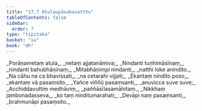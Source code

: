 ```yaml
---
title: "17.7 Atulaupāsakavatthu"
tableOfContents: false
sidebar:
  order: 7
type: "tipitaka"
basket: "su"
book: "dh"
---
```



<DynamicBreadcrumb />

<Division number="227" book="dh">

<Paragraph number="246" type="verses" book="dh">
_Porāṇametaṃ atula,_  
_netaṃ ajjatanāmiva;_  
_Nindanti tuṇhimāsīnaṃ,_  
_nindanti bahubhāṇinaṃ;_  
_Mitabhāṇimpi nindanti,_  
_natthi loke anindito._  

</Paragraph>

</Division>
<Division number="228" book="dh">

<Paragraph number="247" type="verses" book="dh">
_Na cāhu na ca bhavissati,_  
_na cetarahi vijjati;_  
_Ekantaṃ nindito poso,_  
_ekantaṃ vā pasaṃsito._  

</Paragraph>

</Division>
<Division number="229" book="dh">

<Paragraph number="248" type="verses" book="dh">
_Yañce viññū pasaṃsanti,_  
_anuvicca suve suve;_  
_Acchiddavuttiṃ medhāviṃ,_  
_paññāsīlasamāhitaṃ._  

</Paragraph>

</Division>
<Division number="230" book="dh">

<Paragraph number="249" type="verses" book="dh">
_Nikkhaṃ jambonadasseva,_  
_ko taṃ ninditumarahati;_  
_Devāpi naṃ pasaṃsanti,_  
_brahmunāpi pasaṃsito._
</Paragraph>
</Division>